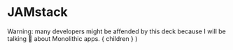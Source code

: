 
# JAMstack

<Notes>
  Warning: many developers might be affended by this deck
  because I will be talking 💩 about Monolithic apps.
</Notes>

  <Layout>
    { children }
  </Layout>
)